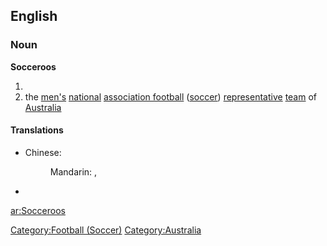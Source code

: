 ==English==

===Noun===
'''Socceroos'''
{{wikipedia|Australia national association football team|Socceroos}}

# {{plural of|[[Socceroo]]}}
# the [[man|men's]] [[national]] [[association football]] ([[soccer]]) [[representative]] [[team]] of [[Australia]]

====Translations====
{{trans-top|men's football team of Australia}}
* Chinese:
*: Mandarin: {{t|zh|澳大利亞國家足球隊|sc=Hani}}, {{t|zh|澳大利亚国家足球队|tr=Àodàlìyǎ Guójiā Zúqiúduì|sc=Hani}}
{{trans-mid}}
* {{trreq|Finnish}}
{{trans-bottom}}

[[Category:Football (Soccer)]]
[[Category:Australia]]

[[ar:Socceroos]]